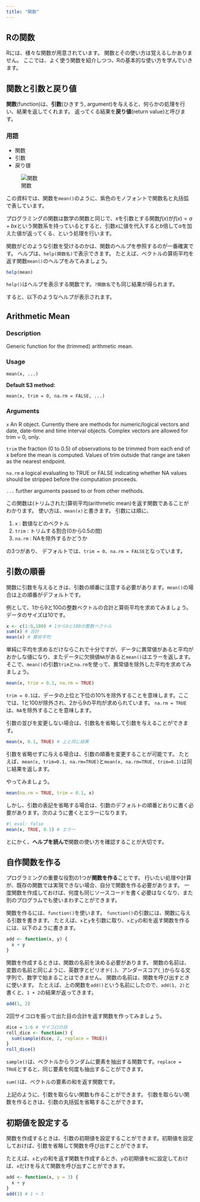 ```yaml
---
title: "関数"
---
```


## Rの関数

Rには、様々な関数が用意されています。
関数とその使い方は覚えるしかありません。
ここでは、よく使う関数を紹介しつつ、Rの基本的な使い方を学んでいきます。

## 関数と引数と戻り値

**関数**(function)は、**引数**(ひきすう, argument)を与えると、何らかの処理を行い、結果を返してくれます。
返ってくる結果を**戻り値**(return value)と呼びます。

::: {.column-margin}
### 用語

- 関数
- 引数
- 戻り値

:::

![関数](img/function_figure.png)

この資料では、関数を`mean()`のように、紫色のモノフォントで関数名と丸括弧で表しています。

プログラミングの関数は数学の関数と同じで、$x$を引数とする関数$f(x)$が$f(x) = a + bx$という関数系を持っているとすると、引数$x$に値を代入すると$b$倍して$a$を加えた値が返ってくる、という処理を行います。

関数がどのような引数を受けるのかは、関数のヘルプを参照するのが一番確実です。
ヘルプは、`help(関数名)`で表示できます。
たとえば、ベクトルの算術平均を返す関数`mean()`のヘルプをみてみましょう。
```r
help(mean)
```
::: {.column-margin}
`help()`はヘルプを表示する関数です。`?関数名`でも同じ結果が得られます。
:::

すると、以下のようなヘルプが表示されます。

:::{.callout-tip}
## Arithmetic Mean {.unnumbered}

### Description {.unnumbered}
Generic function for the (trimmed) arithmetic mean.

### Usage {.unnumbered}

`mean(x, ...)`

**Default S3 method:**

`mean(x, trim = 0, na.rm = FALSE, ...)`

### Arguments {.unnumbered}
`x`  An R object. Currently there are methods for numeric/logical vectors and date, date-time and time interval objects. Complex vectors are allowed for trim = 0, only.

`trim` the fraction (0 to 0.5) of observations to be trimmed from each end of x before the mean is computed. Values of trim outside that range are taken as the nearest endpoint.

`na.rm` a logical evaluating to TRUE or FALSE indicating whether NA values should be stripped before the computation proceeds.

`...` further arguments passed to or from other methods.
:::

この関数は(トリムされた)算術平均(arithmetic mean)を返す関数であることがわかります。
使い方は、`mean(x)`と書きます。
引数には順に、

1. `x` : 数値などのベクトル
2. `trim` : トリムする割合(0から0.5の間)
3. `na.rm` : NAを除外するかどうか

の3つがあり、
デフォルトでは、`trim = 0`、`na.rm = FALSE`となっています。

## 引数の順番

関数に引数を与えるときは、引数の順番に注意する必要があります。`mean()`の場合は上の順番がデフォルトです。

例として、1から9と100の整数ベクトルの合計と算術平均を求めてみましょう。データのサイズは10です。

```r
x <- c(1:9,100) # 1から9と100の整数ベクトル
sum(x) # 合計
mean(x) # 算術平均
```

単純に平均を求めるだけならこれで十分ですが、データに異常値があると平均がおかしな値になり、またデータに欠損値`NA`があると`mean()`はエラーを返します。
そこで、`mean()`の引数`trim`と`na.rm`を使って、異常値を除外した平均を求めてみましょう。

```r
mean(x, trim = 0.1, na.rm = TRUE)
```

`trim = 0.1`は、データの上位と下位の10%を除外することを意味します。ここでは、1と100が除外され、2から9の平均が求められています。
`na.rm = TRUE`は、`NA`を除外することを意味します。



引数の並びを変更しない場合は、引数名を省略して引数を与えることができます。

```r
mean(x, 0.1, TRUE) # 上と同じ結果
```

引数を省略せずに与える場合は、引数の順番を変更することが可能です。
たとえば、`mean(x, trim=0.1, na.rm=TRUE)`と`mean(x, na.rm=TRUE, trim=0.1)`は同じ結果を返します。

やってみましょう。

```r
mean(na.rm = TRUE, trim = 0.1, x)
```

しかし、引数の表記を省略する場合は、引数のデフォルトの順番どおりに書く必要があります。次のように書くとエラーになります。

```r
#| eval: false
mean(x, TRUE, 0.1) # エラー
```

とにかく、**ヘルプを読んで**関数の使い方を確認することが大切です。

## 自作関数を作る

プログラミングの重要な役割の1つが**関数を作る**ことです。
行いたい処理や計算が、既存の関数では実現できない場合、自分で関数を作る必要があります。
一度関数を作成しておけば、何度も同じソースコードを書く必要はなくなり、また別のプログラムでも使いまわすことができます。

関数を作るには、`function()`を使います。
`function()`の引数には、関数に与える引数を書きます。
たとえば、`x`と`y`を引数に取り、`x`と`y`の和を返す関数を作るには、以下のように書きます。

```r
add <- function(x, y) {
  x + y
}
```

関数を作成するときは、関数の名前を決める必要があります。
関数の名前は、変数の名前と同じように、英数字とピリオド(`.`)、アンダースコア(`_`)からなる文字列で、数字で始まることはできません。
関数の名前は、関数を呼び出すときに使います。
たとえば、上の関数を`add()`という名前にしたので、`add(1, 2)`と書くと、`1 + 2`の結果が返ってきます。

```r
add(1, 2)
```

2回サイコロを振って出た目の合計を返す関数を作ってみましょう。

```r
dice = 1:6 # サイコロの目
roll_dice <- function() {
  sum(sample(dice, 2, replace = TRUE))
}
roll_dice()
```

::: {.column-margin}
`sample()`は、ベクトルからランダムに要素を抽出する関数です。`replace = TRUE`とすると、同じ要素を何度も抽出することができます。

`sum()`は、ベクトルの要素の和を返す関数です。
:::

上記のように、引数を取らない関数も作ることができます。
引数を取らない関数を作るときは、引数の丸括弧を省略することができます。

## 初期値を設定する

関数を作成するときは、引数の初期値を設定することができます。初期値を設定しておけば、引数を省略して関数を呼び出すことができます。

たとえば、`x`と`y`の和を返す関数を作成するとき、`y`の初期値を`0`に設定しておけば、`x`だけを与えて関数を呼び出すことができます。

```r
add <- function(x, y = 3) {
  x + y
}
add(1) # 1 + 3
```

